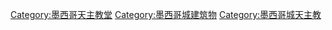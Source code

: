 [[Category:墨西哥天主教堂|Category:墨西哥天主教堂]]
[[Category:墨西哥城建筑物|Category:墨西哥城建筑物]]
[[Category:墨西哥城天主教|Category:墨西哥城天主教]]